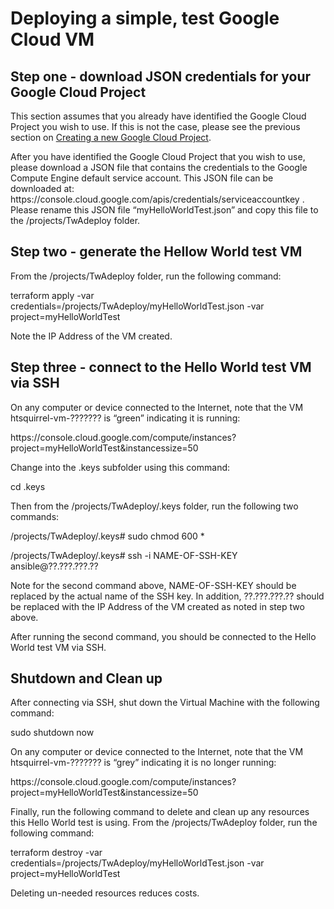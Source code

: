 # Deploying a simple, test Google Cloud VM

## Step one - download JSON credentials for your Google Cloud Project

This section assumes that you already have identified the Google Cloud Project you wish to use.  If this is not the case, please see the previous section on [Creating a new Google Cloud Project](./creating-a-new-google-cloud-project.html).

After you have identified the Google Cloud Project that you wish to use, please download a JSON file that contains the credentials to the Google Compute Engine default service account. This JSON file can be downloaded at: https://console.cloud.google.com/apis/credentials/serviceaccountkey .  Please rename this JSON file "myHelloWorldTest.json" and copy this file to the /projects/TwAdeploy folder.

## Step two - generate the Hellow World test VM

From the /projects/TwAdeploy folder, run the following command:

terraform apply -var credentials=/projects/TwAdeploy/myHelloWorldTest.json -var project=myHelloWorldTest

Note the IP Address of the VM created.

## Step three - connect to the Hello World test VM via SSH

On any computer or device connected to the Internet, note that the VM htsquirrel-vm-??????? is "green" indicating it is running:

https://console.cloud.google.com/compute/instances?project=myHelloWorldTest&instancessize=50

Change into the .keys subfolder using this command:

cd .keys

Then from the /projects/TwAdeploy/.keys folder, run the following two commands:

/projects/TwAdeploy/.keys# sudo chmod 600 *

/projects/TwAdeploy/.keys# ssh -i NAME-OF-SSH-KEY ansible@??.???.???.??

Note for the second command above, NAME-OF-SSH-KEY should be replaced by the actual name of the SSH key.  In addition, ??.???.???.?? should be replaced with the IP Address of the VM created as noted in step two above.

After running the second command, you should be connected to the Hello World test VM via SSH.

## Shutdown and Clean up

After connecting via SSH, shut down the Virtual Machine with the following command:

sudo shutdown now

On any computer or device connected to the Internet, note that the VM htsquirrel-vm-??????? is "grey" indicating it is no longer running:

https://console.cloud.google.com/compute/instances?project=myHelloWorldTest&instancessize=50

Finally, run the following command to delete and clean up any resources this Hello World test is using.  From the /projects/TwAdeploy folder, run the following command:

terraform destroy -var credentials=/projects/TwAdeploy/myHelloWorldTest.json -var project=myHelloWorldTest

Deleting un-needed resources reduces costs.